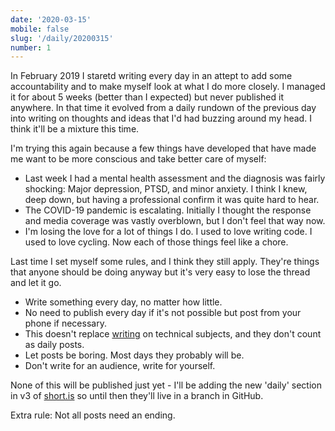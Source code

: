 ```yaml
---
date: '2020-03-15'
mobile: false
slug: '/daily/20200315'
number: 1
---
```


In February 2019 I staretd writing every day in an attept to add some accountability and to make myself look at what I do more closely. I managed it for about 5 weeks (better than I expected) but never published it anywhere. In that time it evolved from a daily rundown of the previous day into writing on thoughts and ideas that I'd had buzzing around my head. I think it'll be a mixture this time.

I'm trying this again because a few things have developed that have made me want to be more conscious and take better care of myself:

- Last week I had a mental health assessment and the diagnosis was fairly shocking: Major depression, PTSD, and minor anxiety. I think I knew, deep down, but having a professional confirm it was quite hard to hear.
- The COVID-19 pandemic is escalating. Initially I thought the response and media coverage was vastly overblown, but I don't feel that way now.
- I'm losing the love for a lot of things I do. I used to love writing code. I used to love cycling. Now each of those things feel like a chore.

Last time I set myself some rules, and I think they still apply. They're things that anyone should be doing anyway but it's very easy to lose the thread and let it go.

- Write something every day, no matter how little.
- No need to publish every day if it's not possible but post from your phone if necessary.
- This doesn't replace [writing](/writing) on technical subjects, and they don't count as daily posts.
- Let posts be boring. Most days they probably will be.
- Don't write for an audience, write for yourself.

None of this will be published just yet - I'll be adding the new 'daily' section in v3 of [short.is](/) so until then they'll live in a branch in GitHub.

Extra rule: Not all posts need an ending.
